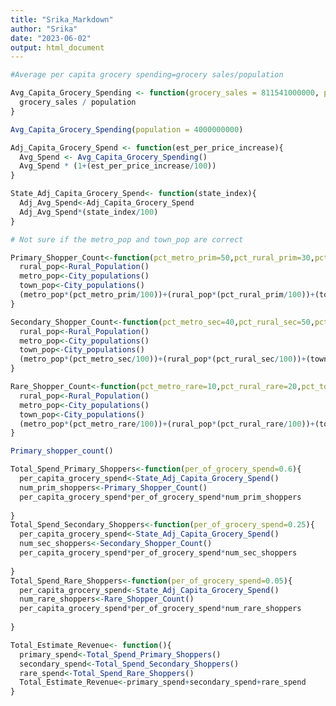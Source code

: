 ```yaml
---
title: "Srika_Markdown"
author: "Srika"
date: "2023-06-02"
output: html_document
---
```


```r
#Average per capita grocery spending=grocery sales/population
```

```r
Avg_Capita_Grocery_Spending <- function(grocery_sales = 811541000000, population = 334233854) {
  grocery_sales / population
}
```

```r
Avg_Capita_Grocery_Spending(population = 4000000000)
```

```r
Adj_Capita_Grocery_Spend <- function(est_per_price_increase){
  Avg_Spend <- Avg_Capita_Grocery_Spending()
  Avg_Spend * (1+(est_per_price_increase/100))
}
```

```r
State_Adj_Capita_Grocery_Spend<- function(state_index){
  Adj_Avg_Spend<-Adj_Capita_Grocery_Spend
  Adj_Avg_Spend*(state_index/100)
}
```

```r
# Not sure if the metro_pop and town_pop are correct

Primary_Shopper_Count<-function(pct_metro_prim=50,pct_rural_prim=30,pct_town_prim=30){
  rural_pop<-Rural_Population()
  metro_pop<-City_populations()
  town_pop<-City_populations()
  (metro_pop*(pct_metro_prim/100))+(rural_pop*(pct_rural_prim/100))+(town_pop*(pct_town_prim/100))
}

Secondary_Shopper_Count<-function(pct_metro_sec=40,pct_rural_sec=50,pct_town_sec=50){
  rural_pop<-Rural_Population()
  metro_pop<-City_populations()
  town_pop<-City_populations()
  (metro_pop*(pct_metro_sec/100))+(rural_pop*(pct_rural_sec/100))+(town_pop*(pct_town_sec/100))
}

Rare_Shopper_Count<-function(pct_metro_rare=10,pct_rural_rare=20,pct_town_rare=20){
  rural_pop<-Rural_Population()
  metro_pop<-City_populations()
  town_pop<-City_populations()
  (metro_pop*(pct_metro_rare/100))+(rural_pop*(pct_rural_rare/100))+(town_pop*(pct_town_rare/100))
}
```

```r
Primary_shopper_count()
```


```r
Total_Spend_Primary_Shoppers<-function(per_of_grocery_spend=0.6){
  per_capita_grocery_spend<-State_Adj_Capita_Grocery_Spend()
  num_prim_shoppers<-Primary_Shopper_Count()
  per_capita_grocery_spend*per_of_grocery_spend*num_prim_shoppers
  
}
Total_Spend_Secondary_Shoppers<-function(per_of_grocery_spend=0.25){
  per_capita_grocery_spend<-State_Adj_Capita_Grocery_Spend()
  num_sec_shoppers<-Secondary_Shopper_Count()
  per_capita_grocery_spend*per_of_grocery_spend*num_sec_shoppers
 
}
Total_Spend_Rare_Shoppers<-function(per_of_grocery_spend=0.05){
  per_capita_grocery_spend<-State_Adj_Capita_Grocery_Spend()
  num_rare_shoppers<-Rare_Shopper_Count()
  per_capita_grocery_spend*per_of_grocery_spend*num_rare_shoppers
  
}
```

```r
Total_Estimate_Revenue<- function(){
  primary_spend<-Total_Spend_Primary_Shoppers()
  secondary_spend<-Total_Spend_Secondary_Shoppers()
  rare_spend<-Total_Spend_Rare_Shoppers()
  Total_Estimate_Revenue<-primary_spend+secondary_spend+rare_spend
}
```

